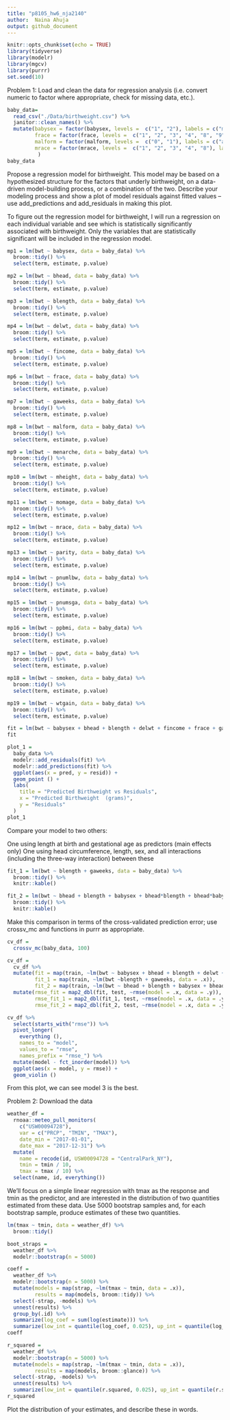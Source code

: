 ```yaml
---
title: "p8105_hw6_nja2140"
author:  Naina Ahuja
output: github_document
---
```


```r
knitr::opts_chunk$set(echo = TRUE)
library(tidyverse)
library(modelr)
library(mgcv)
library(purrr)
set.seed(10)
```

Problem 1: Load and clean the data for regression analysis (i.e. convert numeric to factor where appropriate, check for missing data, etc.).
```r
baby_data=
  read_csv("./Data/birthweight.csv") %>% 
  janitor::clean_names() %>%
  mutate(babysex = factor(babysex, levels =  c("1", "2"), labels = c("male", "female")),
         frace = factor(frace, levels =  c("1", "2", "3", "4", "8", "9"), labels = c("white", "black", "asian", "puerto rican", "other", "unknown")),
         malform = factor(malform, levels =  c("0", "1"), labels = c("absent", "present")),
         mrace = factor(mrace, levels =  c("1", "2", "3", "4", "8"), labels = c("white", "black", "asian", "puerto rican", "other"))
          )
baby_data
```
Propose a regression model for birthweight. This model may be based on a hypothesized structure for the factors that underly birthweight, on a data-driven model-building process, or a combination of the two. Describe your modeling process and show a plot of model residuals against fitted values – use add_predictions and add_residuals in making this plot.

To figure out the regression model for birthweight, I will run a regression on each individual variable and see which is statistically significantly associated with birthweight. Only the variables that are statistically significant will be included in the regression model. 

```r
mp1 = lm(bwt ~ babysex, data = baby_data) %>% 
  broom::tidy() %>% 
  select(term, estimate, p.value) 
```

```r
mp2 = lm(bwt ~ bhead, data = baby_data) %>% 
  broom::tidy() %>% 
  select(term, estimate, p.value) 
```

```r
mp3 = lm(bwt ~ blength, data = baby_data) %>% 
  broom::tidy() %>% 
  select(term, estimate, p.value) 
```

```r
mp4 = lm(bwt ~ delwt, data = baby_data) %>% 
  broom::tidy() %>% 
  select(term, estimate, p.value) 
```

```r
mp5 = lm(bwt ~ fincome, data = baby_data) %>% 
  broom::tidy() %>% 
  select(term, estimate, p.value) 
```

```r
mp6 = lm(bwt ~ frace, data = baby_data) %>% 
  broom::tidy() %>% 
  select(term, estimate, p.value) 
```

```r
mp7 = lm(bwt ~ gaweeks, data = baby_data) %>% 
  broom::tidy() %>% 
  select(term, estimate, p.value) 
```

```r
mp8 = lm(bwt ~ malform, data = baby_data) %>% 
  broom::tidy() %>% 
  select(term, estimate, p.value) 
```

```r
mp9 = lm(bwt ~ menarche, data = baby_data) %>% 
  broom::tidy() %>% 
  select(term, estimate, p.value) 
```

```r
mp10 = lm(bwt ~ mheight, data = baby_data) %>% 
  broom::tidy() %>% 
  select(term, estimate, p.value) 
```

```r
mp11 = lm(bwt ~ momage, data = baby_data) %>% 
  broom::tidy() %>% 
  select(term, estimate, p.value) 
```

```r
mp12 = lm(bwt ~ mrace, data = baby_data) %>% 
  broom::tidy() %>% 
  select(term, estimate, p.value) 
```

```r
mp13 = lm(bwt ~ parity, data = baby_data) %>% 
  broom::tidy() %>% 
  select(term, estimate, p.value) 
```

```r
mp14 = lm(bwt ~ pnumlbw, data = baby_data) %>% 
  broom::tidy() %>% 
  select(term, estimate, p.value) 
```

```r
mp15 = lm(bwt ~ pnumsga, data = baby_data) %>% 
  broom::tidy() %>% 
  select(term, estimate, p.value) 
```

```r
mp16 = lm(bwt ~ ppbmi, data = baby_data) %>% 
  broom::tidy() %>% 
  select(term, estimate, p.value) 
```

```r
mp17 = lm(bwt ~ ppwt, data = baby_data) %>% 
  broom::tidy() %>% 
  select(term, estimate, p.value) 
```

```r
mp18 = lm(bwt ~ smoken, data = baby_data) %>% 
  broom::tidy() %>% 
  select(term, estimate, p.value) 
```

```r
mp19 = lm(bwt ~ wtgain, data = baby_data) %>% 
  broom::tidy() %>% 
  select(term, estimate, p.value) 
```

```r
fit = lm(bwt ~ babysex + bhead + blength + delwt + fincome + frace + gaweeks + mheight + momage + mrace + pnumlbw + pnumsga + ppbmi + ppwt + smoken + wtgain, data = baby_data) 
fit
```

```r
plot_1 = 
  baby_data %>% 
  modelr::add_residuals(fit) %>% 
  modelr::add_predictions(fit) %>% 
  ggplot(aes(x = pred, y = resid)) +
  geom_point () +
  labs(
    title = "Predicted Birthweight vs Residuals",
    x = "Predicted Birthweight  (grams)",
    y = "Residuals"
  )
plot_1
```
Compare your model to two others:

One using length at birth and gestational age as predictors (main effects only)
One using head circumference, length, sex, and all interactions (including the three-way interaction) between these

```r
fit_1 = lm(bwt ~ blength + gaweeks, data = baby_data) %>% 
  broom::tidy() %>% 
  knitr::kable()
```

```r
fit_2 = lm(bwt ~ bhead + blength + babysex + bhead*blength + bhead*babysex + babysex*blength + bhead*blength*babysex, data = baby_data) %>% 
  broom::tidy() %>% 
  knitr::kable()
```
Make this comparison in terms of the cross-validated prediction error; use crossv_mc and functions in purrr as appropriate.

```r
cv_df = 
  crossv_mc(baby_data, 100) 

cv_df = 
  cv_df %>% 
  mutate(fit = map(train, ~lm(bwt ~ babysex + bhead + blength + delwt + fincome + frace + gaweeks + mheight + momage + mrace + pnumlbw + pnumsga + ppbmi + ppwt + smoken + wtgain, data = .x)),
         fit_1 = map(train, ~lm(bwt ~blength + gaweeks, data = .x)),
         fit_2 = map(train, ~lm(bwt ~ bhead + blength + babysex + bhead*blength + bhead*babysex + babysex*blength + bhead*blength*babysex, data = .x))) %>% 
  mutate(rmse_fit = map2_dbl(fit, test, ~rmse(model = .x, data = .y)),
         rmse_fit_1 = map2_dbl(fit_1, test, ~rmse(model = .x, data = .y)),
         rmse_fit_2 = map2_dbl(fit_2, test, ~rmse(model = .x, data = .y)))

cv_df %>% 
  select(starts_with("rmse")) %>% 
  pivot_longer(
    everything (),
    names_to = "model", 
    values_to = "rmse", 
    names_prefix = "rmse_") %>% 
  mutate(model - fct_inorder(model)) %>% 
  ggplot(aes(x = model, y = rmse)) +
  geom_violin () 
```
From this plot, we can see model 3 is the best.

Problem 2: Download the data

```r
weather_df = 
  rnoaa::meteo_pull_monitors(
    c("USW00094728"),
    var = c("PRCP", "TMIN", "TMAX"), 
    date_min = "2017-01-01",
    date_max = "2017-12-31") %>%
  mutate(
    name = recode(id, USW00094728 = "CentralPark_NY"),
    tmin = tmin / 10,
    tmax = tmax / 10) %>%
  select(name, id, everything())
```
We’ll focus on a simple linear regression with tmax as the response and tmin as the predictor, and are interested in the distribution of two quantities estimated from these data. Use 5000 bootstrap samples and, for each bootstrap sample, produce estimates of these two quantities.

```r
lm(tmax ~ tmin, data = weather_df) %>% 
  broom::tidy()
```
```r
boot_straps =
  weather_df %>% 
  modelr::bootstrap(n = 5000) 
```

```r
coeff =
  weather_df %>% 
  modelr::bootstrap(n = 5000) %>% 
  mutate(models = map(strap, ~lm(tmax ~ tmin, data = .x)),
         results = map(models, broom::tidy)) %>% 
  select(-strap, -models) %>% 
  unnest(results) %>% 
  group_by(.id) %>% 
  summarize(log_coef = sum(log(estimate))) %>% 
  summarize(low_int = quantile(log_coef, 0.025), up_int = quantile(log_coef, .975))
coeff
```
```r
r_squared =
  weather_df %>% 
  modelr::bootstrap(n = 5000) %>% 
  mutate(models = map(strap, ~lm(tmax ~ tmin, data = .x)),
         results = map(models, broom::glance)) %>% 
  select(-strap, -models) %>% 
  unnest(results) %>% 
  summarize(low_int = quantile(r.squared, 0.025), up_int = quantile(r.squared, .975))
r_squared
```
Plot the distribution of your estimates, and describe these in words.


